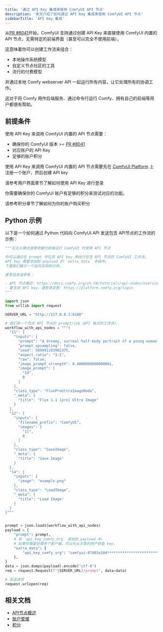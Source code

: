 ```yaml
---
title: '通过 API Key 集成来使用 ComfyUI API 节点'
description: '本文介绍了如何通过 API Key 集成来使用 ComfyUI API 节点'
sidebarTitle: 'API Key 集成'
---
```


从[PR #8041](https://github.com/comfyanonymous/ComfyUI/pull/8041)开始，ComfyUI 支持通过创建 API Key 来直接使用 ComfyUI 内置的 API 节点，无需特定的前端界面（甚至可以完全不使用前端）。

这意味着你可以创建工作流来组合：
- 本地操作系统模型
- 自定义节点社区的工具
- 流行的付费模型

并通过本地 Comfy webserver API 一起运行所有内容，让它处理所有的协调工作。

这对于将 Comfy 用作后端服务、通过命令行运行 Comfy、拥有自己的前端等用户都很有帮助。

## 前提条件

使用 API Key 来调用 ComfyUI 内置的 API 节点需要：
- 确保你的 ComfyUI 版本 >= [PR #8041](https://github.com/comfyanonymous/ComfyUI/pull/8041)
- 对应账户的 API Key
- 足够的账户积分

使用 API Key 来调用 ComfyUI 内置的 API 节点需要先在 [ComfyUI Platform](https://platform.comfy.org/login) 上注册一个账户，然后创建 API key

<Card title="使用 API Key 进行登录" icon="link" href="/zh-CN/interface/user#使用-api-key-进行登录">
请参考用户界面章节了解如何使用 API Key 进行登录
</Card>

你需要确保你的 ComfyUI 账户有足够的积分来测试对应的功能。

<Card title="积分" icon="link" href="/zh-CN/interface/credits">
请参考积分章节了解如何为你的账户购买积分
</Card>


## Python 示例

以下是一个如何通过 Python 代码向 ComfyUI API 发送包含 API节点的工作流的示例：

```python
"""在无头模式或使用替代前端运行 ComfyUI 时使用 API 节点

你可以通过在 prompt 中包含 API key 来执行包含 API 节点的 ComfyUI 工作流。
API key 需要添加到 payload 的 `extra_data` 字段中。
下面我们展示一个如何实现的示例。

更多信息请参考：

- API 节点概述: https://docs.comfy.org/zh-CN/tutorials/api-nodes/overview
- 要生成 API key，请登录这里: https://platform.comfy.org/login
"""

import json
from urllib import request

SERVER_URL = "http://127.0.0.1:8188"

# 我们有一个包含 API 节点的 prompt/job（API 格式的工作流）。
workflow_with_api_nodes = """{
  "11": {
    "inputs": {
      "prompt": "A dreamy, surreal half-body portrait of a young woman meditating. She has a short, straight bob haircut dyed in pastel pink, with soft bangs covering her forehead. Her eyes are gently closed, and her hands are raised in a calm, open-palmed meditative pose, fingers slightly curved, as if levitating or in deep concentration. She wears a colorful dress made of patchwork-like pastel tiles, featuring clouds, stars, and rainbows. Around her float translucent, iridescent soap bubbles reflecting the rainbow hues. The background is a fantastical sky filled with cotton-candy clouds and vivid rainbow waves, giving the entire scene a magical, dreamlike atmosphere. Emphasis on youthful serenity, whimsical ambiance, and vibrant soft lighting.",
      "prompt_upsampling": false,
      "seed": 589991183902375,
      "aspect_ratio": "1:1",
      "raw": false,
      "image_prompt_strength": 0.4000000000000001,
      "image_prompt": [
        "14",
        0
      ]
    },
    "class_type": "FluxProUltraImageNode",
    "_meta": {
      "title": "Flux 1.1 [pro] Ultra Image"
    }
  },
  "12": {
    "inputs": {
      "filename_prefix": "ComfyUI",
      "images": [
        "11",
        0
      ]
    },
    "class_type": "SaveImage",
    "_meta": {
      "title": "Save Image"
    }
  },
  "14": {
    "inputs": {
      "image": "example.png"
    },
    "class_type": "LoadImage",
    "_meta": {
      "title": "Load Image"
    }
  }
}"""


prompt = json.loads(workflow_with_api_nodes)
payload = {
    "prompt": prompt,
    # 将 `api_key_comfy_org` 添加到 payload 中。
    # 如果你需要处理多个客户端，可以先从关联的用户获取 key。
    "extra_data": {
        "api_key_comfy_org": "comfyui-87d01e28d*******************************************************"  # 替换为实际的 key
    },
}
data = json.dumps(payload).encode("utf-8")
req = request.Request(f"{SERVER_URL}/prompt", data=data)

# 发送请求
request.urlopen(req)

```

## 相关文档

- [API节点概述](https://docs.comfy.org/zh-CN/tutorials/api-nodes/overview)
- [账户管理](https://docs.comfy.org/zh-CN/interface/user)
- [积分](https://docs.comfy.org/zh-CN/interface/credits)